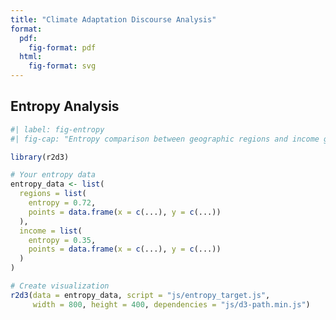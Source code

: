```yaml
---
title: "Climate Adaptation Discourse Analysis"
format:
  pdf:
    fig-format: pdf
  html:
    fig-format: svg
---
```


## Entropy Analysis

```r
#| label: fig-entropy
#| fig-cap: "Entropy comparison between geographic regions and income groups."

library(r2d3)

# Your entropy data
entropy_data <- list(
  regions = list(
    entropy = 0.72,
    points = data.frame(x = c(...), y = c(...))
  ),
  income = list(
    entropy = 0.35,
    points = data.frame(x = c(...), y = c(...))
  )
)

# Create visualization
r2d3(data = entropy_data, script = "js/entropy_target.js", 
     width = 800, height = 400, dependencies = "js/d3-path.min.js")
```

